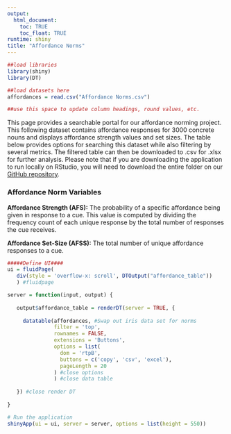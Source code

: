 ```yaml
---
output:
  html_document:
    toc: TRUE
    toc_float: TRUE
runtime: shiny
title: "Affordance Norms"
---
```

<p>

```r
##load libraries
library(shiny)
library(DT)

##load datasets here
affordances = read.csv("Affordance Norms.csv")

##use this space to update column headings, round values, etc.

```
This page provides a searchable portal for our affordance norming project. This following dataset contains affordance responses for 3000 concrete nouns and displays affordance strength values and set sizes. The table below provides options for searching this dataset while also filtering by several metrics. The filtered table can then be downloaded to .csv for .xlsx for further analysis. Please note that if you are downloading the application to run locally on RStudio, you will need to download the entire folder on our [GitHub repository](https://github.com/npm27/).

### Affordance Norm Variables

**Affordance Strength (AFS):** The probability of a specific affordance being given in response to a cue. This value is computed by dividing the frequency count of each unique response by the total number of responses the cue receives.

**Affordance Set-Size (AFSS):** The total number of unique affordance responses to a cue.


```r
#####Define UI####
ui = fluidPage(
   div(style = 'overflow-x: scroll', DTOutput("affordance_table"))
   ) #fluidpage

server = function(input, output) {
   
   output$affordance_table = renderDT(server = TRUE, {
     
     datatable(affordances, #Swap out iris data set for norms
               filter = 'top',
               rownames = FALSE,
               extensions = 'Buttons',
               options = list(
                 dom = 'rtpB',
                 buttons = c('copy', 'csv', 'excel'),
                 pageLength = 20
               ) #close options
               ) #close data table 
     
   }) #close render DT
      
}

# Run the application 
shinyApp(ui = ui, server = server, options = list(height = 550))
```
